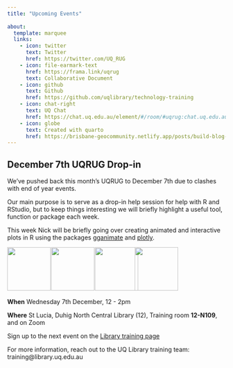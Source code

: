 ```yaml
---
title: "Upcoming Events"
 
about:
  template: marquee 
  links:
    - icon: twitter
      text: Twitter
      href: https://twitter.com/UQ_RUG
    - icon: file-earmark-text
      href: https://frama.link/uqrug
      text: Collaborative Document
    - icon: github
      text: Github
      href: https://github.com/uqlibrary/technology-training
    - icon: chat-right
      text: UQ Chat
      href: https://chat.uq.edu.au/element/#/room/#uqrug:chat.uq.edu.au
    - icon: globe
      text: Created with quarto
      href: https://brisbane-geocommunity.netlify.app/posts/build-blog-w-quarto/
---
```


## December 7th UQRUG Drop-in

We've pushed back this month's UQRUG to December 7th due to clashes with end of year events.

Our main purpose is to serve as a drop-in help session for help with R and RStudio, but to keep things interesting we will briefly highlight a useful tool, function or package each week.

This week Nick will be briefly going over creating animated and interactive plots in R using the packages [gganimate](https://gganimate.com/) and [plotly](https://plotly.com/r/animations/).

<p float="left">

<img src="https://uqrug.netlify.app/uqrug.png" height="100" style="margin-right:-0.2em;"/> <img src="https://community.rstudio.com/uploads/default/original/3X/4/4/44b540951af86190ea817a3333ba114e335aed35.jpeg" height="100" style="margin-right:-0.2em;"/> <img src="https://gganimate.com/reference/figures/logo.png" height="100" style="margin-right:-0.89em;"/> <img src="https://raw.githubusercontent.com/plotly/plotly.R/master/man/figures/plotly.png" height="100"/>

</p>

**When** Wednesday 7th December, 12 - 2pm

**Where** St Lucia, Duhig North Central Library (12), Training room **12-N109**, and on Zoom

Sign up to the next event on the [Library training page](https://web.library.uq.edu.au/library-services/training#keyword=UQRUG)

For more information, reach out to the UQ Library training team: training\@library.uq.edu.au
